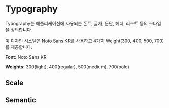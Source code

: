 
<Meta title="Foundation/Typograhy" />

# Typography

Typography는 애플리케이션에 사용되는 폰트, 글자, 문단, 헤더, 리스트 등의 스타일을 정의합니다.

이 디자인 시스템은 [Noto Sans KR](https://fonts.google.com/noto/specimen/Noto+Sans+KR?query=noto+sans)를 사용하고 4가지 Weight(300, 400, 500, 700)를 제공합니다.

**Font:** Noto Sans KR

**Weights:** 300(light), 400(regular), 500(medium), 700(bold)

## Scale

<TypographyScale />

## Semantic

<TypographySemantic />
